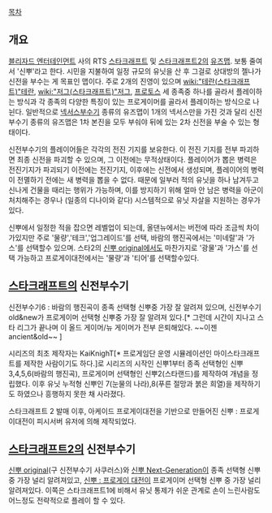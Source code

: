 [[목차]]
== 개요 ==
[[블리자드 엔터테인먼트]] 사의 RTS [[스타크래프트]] 및 [[스타크래프트2]]의 [[유즈맵]]. 보통 줄여서 '신뿌'라고 한다. 시민을 지불하여 일정 규모의 유닛을 산 후 그걸로 상대방의 젤나가 신전을 부수는 게 목표인 맵이다. 주로 2개의 진영이 있으며 [[wiki:"테란(스타크래프트)"테란]], [[wiki:"저그(스타크래프트)"저그]], [[프로토스]] 세 종족중 하나를 골라서 플레이하는 방식과 각 종족의 다양한 특징이 있는 프로게이머를 골라서 플레이하는 방식으로 나뉜다. 일반적으로 [[넥서스부수기]] 종류의 유즈맵이 1개의 넥서스만을 가진 것과 달리 신전부수기 종류의 유즈맵은 1차 본진을 모두 부숴야 뒤에 있는 2차 신전을 부술 수 있는 형태이다.

신전부수기의 플레이어들은 각각의 전진 기지를 보유한다. 이 전진 기지를 전부 파괴하면 최종 신전을 파괴할 수 있으며, 그 이전에는 무적상태이다. 플레이어가 뽑은 병력은 전진기지가 파괴되기 이전에는 전진기지, 이후에는 신전에서 생성되며, 플레이어의 병력이 전멸하기 전에는 새 병력을 뽑을 수 없다. 때문에 일부러 적의 유닛을 하나 남겨두고 신나게 건물을 때리는 행위가 가능하며, 이를 방지하기 위해 얼마 안 남은 병력을 아군이 처치해주는 경우나 (일종의 디나이와 같다) 시스템적으로 유닛 자살을 지원하는 경우가 있다. 

신뿌에서 일정한 적을 잡으면 레벨업이 되는데, 올댄뉴에서는 버전에 따라 조금씩 차이가있지만 주로 '물량','테크','업그레이드'를 선택, 바람의 행진곡에서는 '미네랄'과 '가스'를 선택할수 있으며. 스타2의 [[신뿌 original]]에서도 마찬가지로 '광물'과 '가스'를 선택 가능하고 프로게이대전에서는 '물량'과 '티어'를 선택할수있다.

== [[스타크래프트]]의 신전부수기 ==
신전부수기6 : 바람의 행진곡이 종족 선택형 신뿌중 가장 잘 알려져 있으며, 신전부수기 old&new가 프로게이머 선택형 신뿌중 가장 잘 알려져 있다.[* 그런데 시간이 지나고 스타 리그가 끝나며 이 올드 게이머/뉴 게이머가 전부 은퇴해있다. ~~이젠 ancient&old~~ ]

시리즈의 최초 제작자는 KaiKnighT[* 프로게임단 운영 시뮬레이션인 마이스타크래프트를 제작한 사람이기도 하다.]로 시리즈의 시작인 신뿌1부터 종족 선택형인 신뿌3,4,5,6(바람의 행진곡), 프로게이머 선택형인 신뿌2(스타랜드)를 제작하여 개념을 정립했다.
이후 유닛 누적형 신뿌인 7(눈물의 나라),8(푸른 절망과 붉은 희열)을 제작하기도 하였으나 흥행하지 못한 채 사라졌다.

스타크래프트 2 발매 이후, 아케이드 프로게이대전을 기반으로 만들어진 신뿌 : 프로게이대전이 피시서버 유저에 의해 제작되었다.
== [[스타크래프트2]]의 신전부수기 ==
[[신뿌 original]](구 신전부수기 사쿠러스)와 [[신뿌 Next-Generation]]이 종족 선택형 신뿌중 가장 널리 알려져있고, [[신뿌 : 프로게이 대전]]이 프로게이머 선택형 신뿌 중 가장 널리 알려져있다. 이쪽은 스타크래프트1에 비해서 유닛 통제가 쉬운 관계로 손이 느린사람도 어느정도 전략적으로 플레이 할 수 있다.

